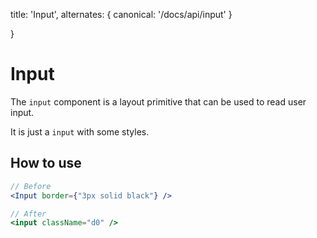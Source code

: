   title: 'Input',
  alternates: {
    canonical: '/docs/api/input'
  }

}

# Input

The `input` component is a layout primitive that can be used to read user input.

It is just a `input` with some styles.

## How to use

```jsx
// Before
<Input border={"3px solid black"} />

// After
<input className="d0" />
```

